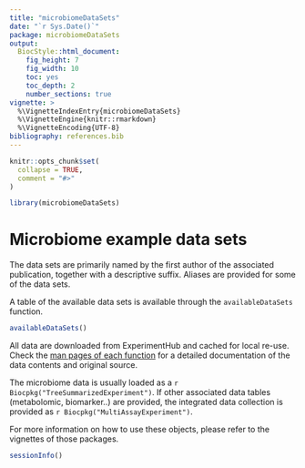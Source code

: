 ```yaml
---
title: "microbiomeDataSets"
date: "`r Sys.Date()`"
package: microbiomeDataSets
output: 
  BiocStyle::html_document:
    fig_height: 7
    fig_width: 10
    toc: yes
    toc_depth: 2
    number_sections: true
vignette: >
  %\VignetteIndexEntry{microbiomeDataSets}
  %\VignetteEngine{knitr::rmarkdown}
  %\VignetteEncoding{UTF-8}
bibliography: references.bib  
---
```


```r
knitr::opts_chunk$set(
  collapse = TRUE,
  comment = "#>"
)
```

```r
library(microbiomeDataSets)
```

# Microbiome example data sets

The data sets are primarily named by the first author of the
associated publication, together with a descriptive suffix. Aliases
are provided for some of the data sets.

A table of the available data sets is available through the `availableDataSets`
function.

```r
availableDataSets()
```

All data are downloaded from ExperimentHub and cached for local re-use. Check the [man pages of each function](https://microbiome.github.io/microbiomeDataSets/reference/index.html) for a detailed documentation of the data contents and original source.

The microbiome data is usually loaded as a `r Biocpkg("TreeSummarizedExperiment")`. If other associated data tables (metabolomic, biomarker..) are provided, the integrated data collection is provided as `r Biocpkg("MultiAssayExperiment")`. 

For more information on how to use these objects, please refer to the
vignettes of those packages.


```r
sessionInfo()
```


